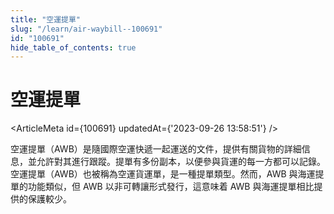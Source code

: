 ```yaml
---
title: "空運提單"
slug: "/learn/air-waybill--100691"
id: "100691"
hide_table_of_contents: true
---
```



# 空運提單

<ArticleMeta id={100691} updatedAt={'2023-09-26 13:58:51'} />
<div className='border-solid border-b border-t-0 my-4 border-[var(--ifm-color-gray-300)]' />

空運提單（AWB）是隨國際空運快遞一起運送的文件，提供有關貨物的詳細信息，並允許對其進行跟蹤。提單有多份副本，以便參與貨運的每一方都可以記錄。空運提單（AWB）也被稱為空運貨運單，是一種提單類型。然而，AWB 與海運提單的功能類似，但 AWB 以非可轉讓形式發行，這意味着 AWB 與海運提單相比提供的保護較少。
